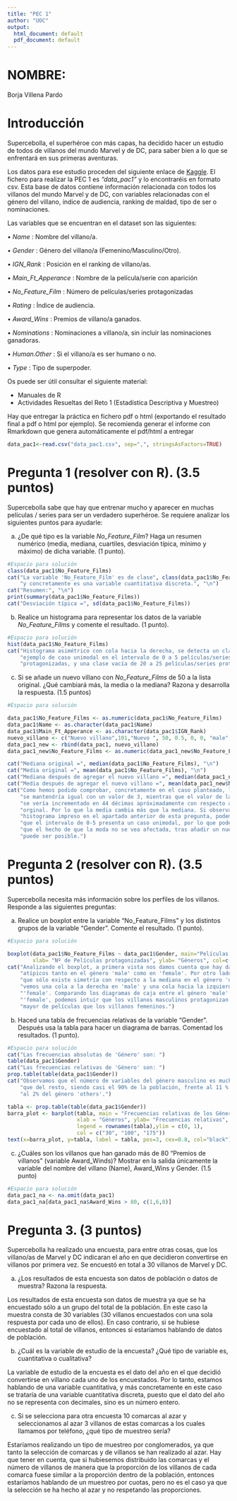 ```yaml
---
title: "PEC 1"
author: "UOC"
output:
  html_document: default
  pdf_document: default
---
```


# NOMBRE:
Borja Villena Pardo

# Introducción

Supercebolla, el superhéroe con más capas, ha decidido hacer un estudio de todos de villanos del mundo Marvel y de DC, para saber bien a lo que se enfrentará en sus primeras aventuras.

Los datos para ese estudio proceden del siguiente enlace de [Kaggle]( https://www.kaggle.com/datasets/gulliverwoods/supervillain-popularity). El fichero para realizar la PEC 1 es *“data_pac1”* y lo encontraréis en formato csv. Esta base de datos contiene información relacionada con todos los villanos del mundo Marvel y de DC, con variables relacionadas con el género del villano, índice de audiencia, ranking de maldad, tipo de ser o nominaciones.

Las variables que se encuentran en el dataset son las siguientes:

• *Name* : Nombre del villano/a.

• *Gender* : Género del villano/a (Femenino/Masculino/Otro).

• *IGN_Rank* : Posición en el ranking de villano/as.

• *Main_Ft_Apperance* : Nombre de la película/serie con aparición

• *No_Feature_Film* : Número de películas/series protagonizadas

• *Rating* : Índice de audiencia.

• *Award_Wins* : Premios de villano/a ganados.

• *Nominations* : Nominaciones a villano/a, sin incluir las nominaciones ganadoras.

• *Human.Other* : Si el villano/a es ser humano o no.

• *Type* : Tipo de superpoder.


Os puede ser útil consultar el siguiente material:

- Manuales de R
- Actividades Resueltas del Reto 1 (Estadística Descriptiva y Muestreo)

Hay que entregar la práctica en fichero pdf o html (exportando el resultado final a pdf o html por ejemplo). Se recomienda generar el informe con Rmarkdown que genera
automáticamente el pdf/html a entregar


```r
data_pac1<-read.csv("data_pac1.csv", sep=",", stringsAsFactors=TRUE)
```

\newpage 

# Pregunta 1 (resolver con R). (3.5 puntos) 

Supercebolla sabe que hay que entrenar mucho y aparecer en muchas películas / series para ser un verdadero superhéroe. Se requiere analizar los siguientes puntos para ayudarle:

a) ¿De qué tipo es la variable *No_Feature_Film*? Haga un resumen numérico (media, mediana, cuartiles, desviación típica, mínimo y máximo) de dicha variable. (1 punto).

```r
#Espacio para solución
class(data_pac1$No_Feature_Films)
cat("La variable 'No_Feature_Film' es de clase", class(data_pac1$No_Feature_Films),"\n",
    "y concretamente es una variable cuantitativa discreta.", "\n")
cat("Resumen:", "\n")
print(summary(data_pac1$No_Feature_Films))
cat("Desviación típica =", sd(data_pac1$No_Feature_Films))
```



b) Realice un histograma para representar los datos de la variable *No_Feature_Films* y comente el resultado. (1 punto). 

```r
#Espacio para solución
hist(data_pac1$No_Feature_Films)
cat("Histograma asimétrico con cola hacia la derecha, se detecta un claro","\n",
    "ejemplo de caso unimodal en el intervalo de 0 a 5 películas/series","\n", 
    "protagonizadas, y una clase vacía de 20 a 25 películas/series protagonizadas.")

```



c) Si se añade un nuevo villano con *No_Feature_Films* de 50 a la lista original. ¿Qué cambiará más, la media o la mediana? Razona y desarrolla la respuesta. (1.5 puntos)

```r
#Espacio para solución

data_pac1$No_Feature_Films <- as.numeric(data_pac1$No_Feature_Films)
data_pac1$Name <- as.character(data_pac1$Name)
data_pac1$Main_Ft_Apperance <- as.character(data_pac1$IGN_Rank)
nuevo_villano <- c("Nuevo villano",101,"Nuevo ", 50, 0.5, 0, 0, "male", "other", "normal")
data_pac1_new <- rbind(data_pac1, nuevo_villano)
data_pac1_new$No_Feature_Films <- as.numeric(data_pac1_new$No_Feature_Films)

cat("Mediana original =", median(data_pac1$No_Feature_Films), "\n")
cat("Media original =", mean(data_pac1$No_Feature_Films), "\n")
cat("Mediana después de agregar el nuevo villano =", median(data_pac1_new$No_Feature_Films), "\n")
cat("Media después de agregar el nuevo villano =", mean(data_pac1_new$No_Feature_Films), "\n")
cat("Como hemos podido comprobar, concretamente en el caso planteado, la mediana", "\n",
    "se mantendría igual con un valor de 3, mientras que el valor de la medía si", "\n", 
    "se vería incrementado en 44 décimas apróximadamente con respecto a la media","\n",
    "orginal. Por lo que la media cambia más que la mediana. Si observamos el ","\n",
    "histograma impreso en el apartado anterior de esta pregunta, podemos observar","\n",
    "que el intervalo de 0-5 presenta un caso unimodal, por lo que podemos intuir","\n",
    "que el hecho de que la moda no se vea afectada, tras añadir un nuevo villano,", "\n", 
    "puede ser posible.")

```


# Pregunta 2 (resolver con R). (3.5 puntos) 

Supercebolla necesita más información sobre los perfiles de los villanos. Responde a las siguientes preguntas:

a) Realice un boxplot entre la variable "No_Feature_Films " y los distintos grupos de la variable "Gender". Comente el resultado.  (1 punto).

```r
#Espacio para solución

boxplot(data_pac1$No_Feature_Films ~ data_pac1$Gender, main="Películas protagonizadas VS Género",
        xlab= "Nº de Películas protagonizadas", ylab= "Géneros", col=c(123,234,180), horizontal=T)
cat("Analizando el boxplot, a primera vista nos damos cuenta que hay datos","\n",
    "atípicos tanto en el género 'male' como en 'female'. Por otro lado, observamos", "\n",
    "que sólo existe simetría con respecto a la mediana en el género 'other', a su vez","\n", 
    "vemos una cola a la derecha en 'male' y una cola hacia la izquierda en","\n",
    "'female'. Comparando los diagramas de caja entre el género 'male' y género","\n",
    "'female', podemos intuir que los villanos masculinos protagonizan un porcentaje","\n",
    "mayor de películas que los villanos femeninos.")
```


b) Haced una tabla de frecuencias relativas de la variable "Gender". Después usa la tabla para hacer un diagrama de barras. Comentad los resultados. (1 punto).


```r
#Espacio para solución
cat("Las frecuencias absolutas de 'Género' son: ")
table(data_pac1$Gender)
cat("Las frecuencias relativas de 'Género' son: ") 
prop.table(table(data_pac1$Gender))
cat("Observamos que el número de variables del género masculino es mucho mayor","\n", 
    "que del resto, siendo casi el 90% de la población, frente al 11 % de mujeres y","\n",
    "al 2% del género 'others'.")

tabla <- prop.table(table(data_pac1$Gender))
barra_plot <- barplot(tabla, main = "Frecuencias relativas de los Géneros",
                      xlab = "Géneros", ylab= "Frecuencias relativas", 
                      legend = rownames(tabla),ylim = c(0, 1), 
                      col = c("30", "100", "175")) 
text(x=barra_plot, y=tabla, label = tabla, pos=3, cex=0.8, col="black")

```


c) ¿Cuáles son los villanos que han ganado más de 80 "Premios de villanos" (variable Award_Winds)? Mostrar en la salida únicamente la variable del nombre del villano (Name), Award_Wins y Gender. (1.5 punto) 

```r
#Espacio para solución
data_pac1_na <- na.omit(data_pac1)
data_pac1_na[data_pac1_na$Award_Wins > 80, c(1,6,8)]
```



# Pregunta 3. (3 puntos) 

Supercebolla ha realizado una encuesta, para entre otras cosas, que los villano/as de Marvel y DC indicaran el año en que decidieron convertirse en villanos por primera vez. Se encuestó en total a 30 villanos de Marvel y DC.

a) ¿Los resultados de esta encuesta son datos de población o datos de muestra? Razona la respuesta.

<Espacio para solución>
Los resultados de esta encuesta son datos de muestra ya que se ha encuestado sólo a un grupo del total de la población. En este caso
la muestra consta de 30 variables (30 villanos encuestados con una sola respuesta por cada uno de ellos). En caso contrario, si se 
hubiese encuestado al total de villanos, entonces si estaríamos hablando de datos de población.

b) ¿Cuál es la variable de estudio de la encuesta? ¿Qué tipo de variable es, cuantitativa o cualitativa?

<Espacio para solución>
La variable de estudio de la encuesta es el dato del año en el que decidió convertirse en villano cada uno de los encuestados. Por lo tanto, estamos
hablando de una variable cuantitativa, y más concretamente en este caso se trataría de una variable cuantitativa discreta, puesto que el dato del año no
se representa con decimales, sino es un número entero.


c)	Si se selecciona para otra encuesta 10 comarcas al azar y seleccionamos al azar 3 villanos de estas comarcas a los cuales llamamos por teléfono, ¿qué tipo de muestreo sería?

<Espacio para solución>
Estaríamos realizando un tipo de muestreo por conglomerados, ya que tanto la selección de comarcas y de villanos se han realizado al azar. Hay que tener
en cuenta, que si hubiesemos distribuido las comarcas y el número de villanos de manera que la proporción de los villanos de cada comarca fuese similar a la proporción dentro de la población, entonces estaríamos hablando de un muestreo por cuotas, pero no es el caso ya que la selección se ha hecho al azar y no respetando las proporciones.

